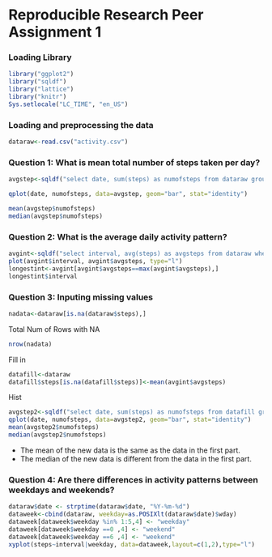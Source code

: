 Reproducible Research Peer Assignment 1
========================================================
### Loading Library
```r
library("ggplot2")
library("sqldf")
library("lattice")
library("knitr")
Sys.setlocale("LC_TIME", "en_US")
```
### Loading and preprocessing the data

```r
dataraw<-read.csv("activity.csv")
```

### Question 1: What is mean total number of steps taken per day?

```r
avgstep<-sqldf("select date, sum(steps) as numofsteps from dataraw group by date having numofsteps is not null", )

```

```r
qplot(date, numofsteps, data=avgstep, geom="bar", stat="identity")
```

```r
mean(avgstep$numofsteps)
median(avgstep$numofsteps)
```

### Question 2: What is the average daily activity pattern?
```r
avgint<-sqldf("select interval, avg(steps) as avgsteps from dataraw where steps is not null group by interval")
plot(avgint$interval, avgint$avgsteps, type="l")
longestint<-avgint[avgint$avgsteps==max(avgint$avgsteps),]
longestint$interval
```

### Question 3: Inputing missing values
```r
nadata<-dataraw[is.na(dataraw$steps),]
```

Total Num of Rows with NA
```r
nrow(nadata)
```
Fill in
```r
datafill<-dataraw
datafill$steps[is.na(datafill$steps)]<-mean(avgint$avgsteps)
```
Hist
```r
avgstep2<-sqldf("select date, sum(steps) as numofsteps from datafill group by date having numofsteps is not null", )
qplot(date, numofsteps, data=avgstep2, geom="bar", stat="identity")
mean(avgstep2$numofsteps)
median(avgstep2$numofsteps)
```
- The mean of the new data is the same as the data in the first part.
- The median of the new data is different from the data in the first part.

### Question 4: Are there differences in activity patterns between weekdays and weekends?

```r
dataraw$date <- strptime(dataraw$date, "%Y-%m-%d")
dataweek<-cbind(dataraw, weekday=as.POSIXlt(dataraw$date)$wday)
dataweek[dataweek$weekday %in% 1:5,4] <- "weekday"
dataweek[dataweek$weekday ==0 ,4] <- "weekend"
dataweek[dataweek$weekday ==6 ,4] <- "weekend"
xyplot(steps~interval|weekday, data=dataweek,layout=c(1,2),type="l")
```
